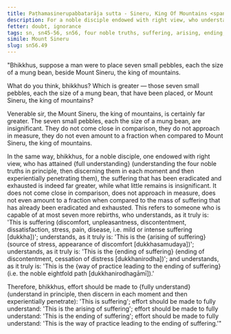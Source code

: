 ```yaml
---
title: Paṭhamasinerupabbatarāja sutta - Sineru, King Of Mountains <span class="text-sm">(First)</span>
description: For a noble disciple endowed with right view, who understands the Four Noble Truths, the suffering that has been eradicated and exhausted is far greater than what little remains.
fetter: doubt, ignorance
tags: sn, sn45-56, sn56, four noble truths, suffering, arising, ending, way of practice, path, right view
simile: Mount Sineru
slug: sn56.49
---
```


"Bhikkhus, suppose a man were to place seven small pebbles, each the size of a mung bean, beside Mount Sineru, the king of mountains.

What do you think, bhikkhus? Which is greater — those seven small pebbles, each the size of a mung bean, that have been placed, or Mount Sineru, the king of mountains?

Venerable sir, the Mount Sineru, the king of mountains, is certainly far greater. The seven small pebbles, each the size of a mung bean, are insignificant. They do not come close in comparison, they do not approach in measure, they do not even amount to a fraction when compared to Mount Sineru, the king of mountains.

In the same way, bhikkhus, for a noble disciple, one endowed with right view, who has attained \{full understanding} (understanding the four noble truths in principle, then discerning them in each moment and then experientially penetrating them), the suffering that has been eradicated and exhausted is indeed far greater, while what little remains is insignificant. It does not come close in comparison, does not approach in measure, does not even amount to a fraction when compared to the mass of suffering that has already been eradicated and exhausted. This refers to someone who is capable of at most seven more rebirths, who understands, as it truly is: 'This is suffering (discomfort, unpleasantness, discontentment, dissatisfaction, stress, pain, disease, i.e. mild or intense suffering [dukkha])'; understands, as it truly is: 'This is the \{arising of suffering} (source of stress, appearance of discomfort [dukkhasamudaya])'; understands, as it truly is: 'This is the \{ending of suffering} (ending of discontentment, cessation of distress [dukkhanirodha])'; and understands, as it truly is: 'This is the \{way of practice leading to the ending of suffering} (i.e. the noble eightfold path [dukkhanirodhagāmī]).'

Therefore, bhikkhus, effort should be made to \{fully understand} (understand in principle, then discern in each moment and then experientially penetrate): 'This is suffering';
effort should be made to fully understand: 'This is the arising of suffering';
effort should be made to fully understand: 'This is the ending of suffering';
effort should be made to fully understand: 'This is the way of practice leading to the ending of suffering.'"